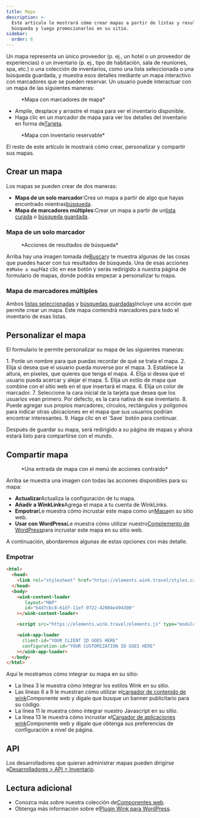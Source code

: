 ```yaml
---
title: Maps
description: >-
  Este artículo le mostrará cómo crear mapas a partir de listas y resultados de
  búsqueda y luego promocionarlos en su sitio.
sidebar:
  order: 6
---
```


Un mapa representa un único proveedor (p. ej., un hotel o un proveedor de experiencias) o un inventario (p. ej., tipo de habitación, sala de reuniones, spa, etc.) o una colección de inventarios, como una lista seleccionada o una búsqueda guardada, y muestra esos detalles mediante un mapa interactivo con marcadores que se pueden reservar.
Un usuario puede interactuar con un mapa de las siguientes maneras:

<figure>
  <CloudinaryImage width="700" height="393" resize="scale" quality="best" alt="Mapa con marcadores" src="academy/map-example" errorImage="noimage_opaque_nyrtl0.png" />

  <figcaption>*Mapa con marcadores de mapa*</figcaption>
</figure>


* Amplíe, desplace y arrastre el mapa para ver el inventario disponible.
* Haga clic en un marcador de mapa para ver los detalles del inventario en forma de[Tarjeta](/studio/cards).

<figure>
  <CloudinaryImage width="700" height="568" resize="scale" quality="best" alt="Mapa con tarjeta abierta" src="academy/map-example-card" errorImage="noimage_opaque_nyrtl0.png" />

  <figcaption>*Mapa con inventario reservable*</figcaption>
</figure>


El resto de este artículo le mostrará cómo crear, personalizar y compartir sus mapas.

## Crear un mapa

Los mapas se pueden crear de dos maneras:

* **Mapa de un solo marcador**:Crea un mapa a partir de algo que hayas encontrado mientras[búsqueda](/studio/search).
* **Mapa de marcadores múltiples**:Crear un mapa a partir de un[lista curada](/studio/curated-lists) o [búsqueda guardada](/studio/saved-searches).

### Mapa de un solo marcador

<figure>
  <CloudinaryImage width="350" height="238" resize="scale" quality="best" alt="Comportamiento" src="academy/inventory-actions" errorImage="noimage_opaque_nyrtl0.png" />

  <figcaption>*Acciones de resultados de búsqueda*</figcaption>
</figure>


Arriba hay una imagen tomada de[Buscar](/studio/search)y te muestra algunas de las cosas que puedes hacer con tus resultados de búsqueda. Una de esas acciones es`Make a map`Haz clic en ese botón y serás redirigido a nuestra página de formulario de mapas, donde podrás empezar a personalizar tu mapa.

### Mapa de marcadores múltiples

Ambos [listas seleccionadas](/studio/curated-lists#list-actions) y [búsquedas guardadas](/studio/saved-searches#list-actions)Incluye una acción que permite crear un mapa. Este mapa contendrá marcadores para todo el inventario de esas listas.

## Personalizar el mapa

El formulario le permite personalizar su mapa de las siguientes maneras:

<Steps>
  1. Ponle un nombre para que puedas recordar de qué se trata el mapa.
  2. Elija si desea que el usuario pueda moverse por el mapa.
  3. Establece la altura, en píxeles, que quieres que tenga el mapa.
  4. Elija si desea que el usuario pueda acercar y alejar el mapa.
  5. Elija un estilo de mapa que combine con el sitio web en el que insertará el mapa.
  6. Elija un color de marcador.
  7. Seleccione la cara inicial de la tarjeta que desea que los usuarios vean primero. Por defecto, es la cara nativa de ese inventario.
  8. Puede agregar sus propios marcadores, círculos, rectángulos y polígonos para indicar otras ubicaciones en el mapa que sus usuarios podrían encontrar interesantes.
  9. Haga clic en el `Save` botón para continuar.
</Steps>


Después de guardar su mapa, será redirigido a su página de mapas y ahora estará listo para compartirse con el mundo.

## Compartir mapa

<figure>
  <CloudinaryImage width="350" height="946" resize="scale" quality="best" alt="Mapa" src="academy/map" errorImage="noimage_opaque_nyrtl0.png" />

  <figcaption>*Una entrada de mapa con el menú de acciones contraído*</figcaption>
</figure>


Arriba se muestra una imagen con todas las acciones disponibles para su mapa:

* **Actualizar**Actualiza la configuración de tu mapa.
* **Añadir a WinkLinks**Agrega el mapa a tu cuenta de WinkLinks.
* **Empotrar**Le muestra cómo incrustar este mapa como un[Mapa](/developers/web-components/#content-loader)en su sitio web.
* **Usar con WordPress**Le muestra cómo utilizar nuestro[Complemento de WordPress](/developers/wordpress)para incrustar este mapa en su sitio web.

A continuación, abordaremos algunas de estas opciones con más detalle.

### Empotrar

```html {3, 6-9, 11, 13-16}
<html>
  <head>
    <link rel="stylesheet" href="https://elements.wink.travel/styles.css"></link>
  </head>
  <body>
    <wink-content-loader
       layout="MAP"
       id="64d7cbc8-61df-11ef-9722-42004e494300"
    ></wink-content-loader>

    <script src="https://elements.wink.travel/elements.js" type="module" defer></script>

    <wink-app-loader
      client-id="YOUR CLIENT ID GOES HERE"
      configuration-id="YOUR CUSTOMIZATION ID GOES HERE"
    ></wink-app-loader>
  </body>
</html>
```

Aquí le mostramos cómo integrar su mapa en su sitio:

* La línea 3 le muestra cómo integrar los estilos Wink en su sitio.
* Las líneas 6 a 9 le muestran cómo utilizar el[cargador de contenido de wink](/developers/web-components/#content-loader)Componente web y dígale que busque un banner publicitario para su código.
* La línea 11 le muestra cómo integrar nuestro Javascript en su sitio.
* La línea 13 le muestra cómo incrustar el[Cargador de aplicaciones wink](/developers/web-components/#application-loader)Componente web y dígale que obtenga sus preferencias de configuración a nivel de página.

## API

Los desarrolladores que quieran administrar mapas pueden dirigirse a[Desarrolladores > API > Inventario](/developers/apis/#inventory-api).

## Lectura adicional

* Conozca más sobre nuestra colección de[Componentes web](/developers/web-components).
* Obtenga más información sobre el[Plugin Wink para WordPress](/developers/wordpress).

